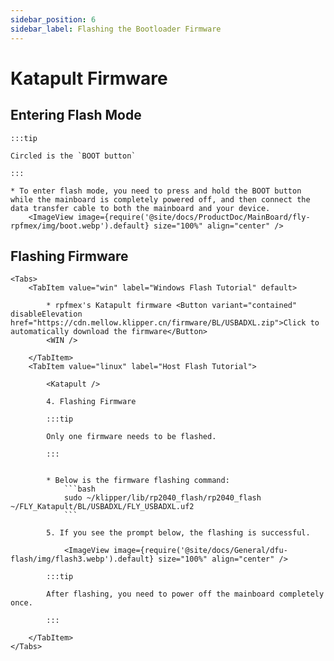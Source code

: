 ```yaml
---
sidebar_position: 6
sidebar_label: Flashing the Bootloader Firmware
---
```



# Katapult Firmware



## Entering Flash Mode

    :::tip

    Circled is the `BOOT button`

    :::

    * To enter flash mode, you need to press and hold the BOOT button while the mainboard is completely powered off, and then connect the data transfer cable to both the mainboard and your device.
        <ImageView image={require('@site/docs/ProductDoc/MainBoard/fly-rpfmex/img/boot.webp').default} size="100%" align="center" />

## Flashing Firmware
    <Tabs>
        <TabItem value="win" label="Windows Flash Tutorial" default>

            * rpfmex's Katapult firmware <Button variant="contained" disableElevation href="https://cdn.mellow.klipper.cn/firmware/BL/USBADXL.zip">Click to automatically download the firmware</Button>
            <WIN />
            
        </TabItem>
        <TabItem value="linux" label="Host Flash Tutorial">
            
            <Katapult />

            4. Flashing Firmware

            :::tip

            Only one firmware needs to be flashed.

            :::


            * Below is the firmware flashing command:
                ```bash
                sudo ~/klipper/lib/rp2040_flash/rp2040_flash ~/FLY_Katapult/BL/USBADXL/FLY_USBADXL.uf2
                ```

            5. If you see the prompt below, the flashing is successful.

                <ImageView image={require('@site/docs/General/dfu-flash/img/flash3.webp').default} size="100%" align="center" />

            :::tip

            After flashing, you need to power off the mainboard completely once.

            :::

        </TabItem>
    </Tabs>
